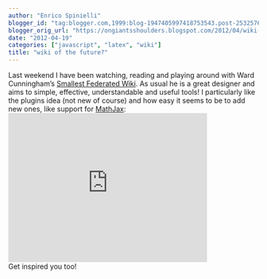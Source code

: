 ```yaml
---
author: "Enrico Spinielli"
blogger_id: "tag:blogger.com,1999:blog-1947405997418753543.post-2532576331246552592"
blogger_orig_url: "https://ongiantsshoulders.blogspot.com/2012/04/wiki-of-future.html"
date: "2012-04-19"
categories: ["javascript", "latex", "wiki"]
title: "wiki of the future?"
---
```


Last weekend I have been watching, reading and playing around with Ward Cunningham's <a href="https://wardcunningham.github.com/">Smallest Federated Wiki</a>. As usual he is a great designer and aims to simple, effective, understandable and useful tools!  I particularly like the plugins idea (not new of course) and how easy it seems to be to add new ones, like support for <a href="https://www.mathjax.org/">MathJax</a>: <iframe allowfullscreen="allowfullscreen" frameborder="0" height="300" mozallowfullscreen="mozallowfullscreen" src="https://player.vimeo.com/video/33133120?title=0&amp;byline=0&amp;portrait=0" webkitallowfullscreen="webkitallowfullscreen" width="400"></iframe> <br/>Get inspired you too!
